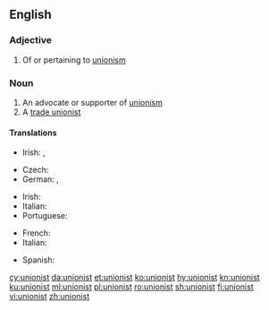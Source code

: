 ==English==

===Adjective===
{{en-adj}}

# {{context|sometimes|capitalised|lang=en}} Of or pertaining to [[unionism]]

===Noun===
{{en-noun}}

# An advocate or supporter of [[unionism]]
# A [[trade unionist]]

====Translations====
{{trans-top|advocate or supporter of unionism}}
* Irish: {{t|ga|aontachtaí|m}}, {{t|ga|aondachtóir|m}}
{{trans-mid}}
{{trans-bottom}}

{{trans-top|trade unionist}}
* Czech: {{t|cs|odborář|m}}
* German: {{t+|de|Gewerkschaftler|m}}, {{t+|de|Gewerkschafter|m}}
{{trans-mid}}
* Irish: {{t|ga|ceardchumannaí|m}}
* Italian: {{t|it|operaistico|m}}
* Portuguese: {{t|pt|sindicalista|m|f}}
{{trans-bottom}}

{{ttbc-top}}
* French: {{t+check|fr|unioniste|m}}
* Italian: {{t-check|it|unionista|m|f}}
{{trans-mid}}
* Spanish: {{t+check|es|unionista|m|f}}
{{trans-bottom}}

[[cy:unionist]]
[[da:unionist]]
[[et:unionist]]
[[ko:unionist]]
[[hy:unionist]]
[[kn:unionist]]
[[ku:unionist]]
[[ml:unionist]]
[[pl:unionist]]
[[ro:unionist]]
[[sh:unionist]]
[[fi:unionist]]
[[vi:unionist]]
[[zh:unionist]]